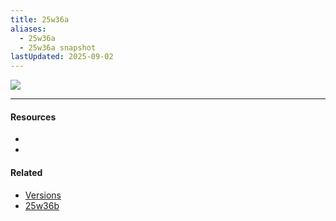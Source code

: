 ```yaml
---
title: 25w36a
aliases:
  - 25w36a
  - 25w36a snapshot
lastUpdated: 2025-09-02
---
```



![](https://minecraft.wiki/images/25w36a.jpg)

---

#### Resources

- <Wiki src="https://minecraft.wiki/w/Java_Edition_25w36a" />
- <Blog src="https://www.minecraft.net/en-us/article/minecraft-snapshot-25w36a" />

#### Related

- [Versions](/versions)
- [25w36b](/25w36b)

